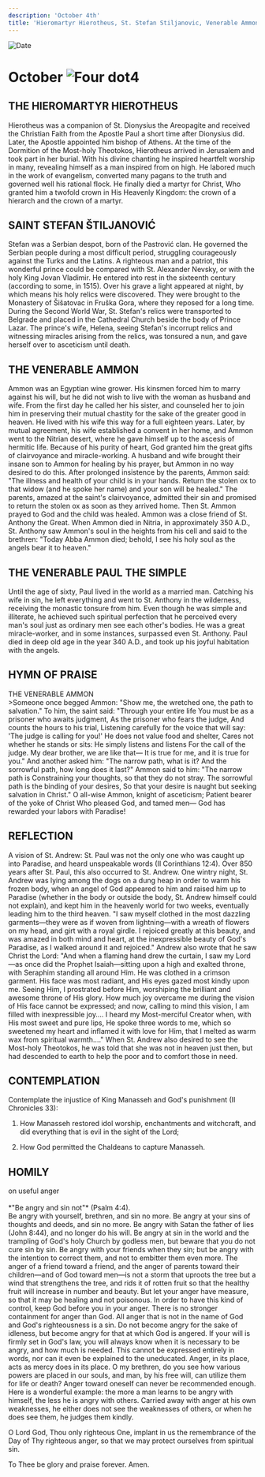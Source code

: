 ```yaml
---
description: 'October 4th'
title: 'Hieromartyr Hierotheus, St. Stefan Stiljanovic, Venerable Ammon, Venerable Paul the Simple'
---
```


<CustomPaginator />
<RunningHead />

<Image src="/title-imprint.png" height={68} width={50} alt="Date" className="title-imprint"/>

# <div id="date">October <Image className="four-dot" src="/four-dot.png" height={15} width={15} alt="Four dot" />4</div>

## THE HIEROMARTYR HIEROTHEUS

Hierotheus was a companion of St. Dionysius the Areopagite and received the Christian Faith from the Apostle Paul a short time after Dionysius did. Later, the Apostle appointed him bishop of Athens. At the time of the Dormition of the Most-holy Theotokos, Hierotheus arrived in Jerusalem and took part in her burial. With his divine chanting he inspired heartfelt worship in many, revealing himself as a man inspired from on high. He labored much in the work of evangelism, converted many pagans to the truth and governed well his rational flock. He finally died a martyr for Christ, Who granted him a twofold crown in His Heavenly Kingdom: the crown of a hierarch and the crown of a martyr. 

## SAINT STEFAN ŠTILJANOVIĆ

Stefan was a Serbian despot, born of the Pastrović clan.  He governed the Serbian people during a most difficult period, struggling courageously against the Turks and the Latins.  A righteous man and a patriot, this wonderful prince could be compared with St. Alexander Nevsky, or with the holy King Jovan Vladimir. He entered into rest in the sixteenth century (according to some, in 1515).  Over his grave a light appeared at night, by which means his holy relics were discovered.  They were brought to the Monastery of Šišatovac in Fruška Gora, where they reposed for a long time. During the Second World War, St. Stefan's relics were transported to Belgrade and placed in the Cathedral Church beside the body of Prince Lazar. The prince's wife, Helena, seeing Stefan's incorrupt relics and witnessing miracles arising from the relics, was tonsured a nun, and gave herself over to asceticism until death.

## THE VENERABLE AMMON

Ammon was an Egyptian wine grower. His kinsmen forced him to marry against his will, but he did not wish to live with the woman as husband and wife. From the first day he called her his sister, and counseled her to join him in preserving their mutual chastity for the sake of the greater good in heaven. He lived with his wife this way for a full eighteen years. Later, by mutual agreement, his wife established a convent in her home, and Ammon went to the Nitrian desert, where he gave himself up to the ascesis of hermitic life. Because of his purity of heart, God granted him the great gifts of clairvoyance and miracle-working. A husband and wife brought their insane son to Ammon for healing by his prayer, but Ammon in no way desired to do this. After prolonged insistence by the parents, Ammon said: "The illness and health of your child is in your hands. Return the stolen ox to that widow (and he spoke her name) and your son will be healed." The parents, amazed at the saint's clairvoyance, admitted their sin and promised to return the stolen ox as soon as they arrived home. Then St. Ammon prayed to God and the child was healed. Ammon was a close friend of St. Anthony the Great. When Ammon died in Nitria, in approximately 350 A.D., St. Anthony saw Ammon's soul in the heights from his cell and said to the brethren: "Today Abba Ammon died; behold, I see his holy soul as the angels bear it to heaven."

## THE VENERABLE PAUL THE SIMPLE

Until the age of sixty, Paul lived in the world as a married man. Catching his wife in sin, he left everything and went to St. Anthony in the wilderness, receiving the monastic tonsure from him. Even though he was simple and illiterate, he achieved such spiritual perfection that he perceived every man's soul just as ordinary men see each other's bodies. He was a great miracle-worker, and in some instances, surpassed even St. Anthony. Paul died in deep old age in the year 340 A.D., and took up his joyful habitation with the angels.


## HYMN OF PRAISE
<div style={{textAlign:'center', color:'crimson', fontWeight:'bold'}}>
THE VENERABLE AMMON
</div>
>Someone once begged Ammon:  
"Show me, the wretched one, the path to salvation."  
To him, the saint said: "Through your entire life  
You must be as a prisoner who awaits judgment,  
As the prisoner who fears the judge,  
And counts the hours to his trial,  
Listening carefully for the voice that will say:  
'The judge is calling for you!'  
He does not value food and shelter,  
Cares not whether he stands or sits:   
He simply listens and listens  
For the call of the judge.  
My dear brother, we are like that—  
It is true for me, and it is true for you."  
And another asked him: "The narrow path, what is it?  
And the sorrowful path, how long does it last?"  
Ammon said to him: "The narrow path is  
Constraining your thoughts, so that they do not stray.  
The sorrowful path is the binding of your desires,  
So that your desire is naught but seeking salvation in Christ."  
O all-wise Ammon, knight of asceticism;  
Patient bearer of the yoke of Christ  
Who pleased God, and tamed men—  
God has rewarded your labors with Paradise!  


## REFLECTION

A vision of St. Andrew: St. Paul was not the only one who was caught up into Paradise, and heard unspeakable words (II Corinthians 12:4). Over 850 years after St. Paul, this also occurred to St. Andrew. One wintry night, St. Andrew was lying among the dogs on a dung heap in order to warm his frozen body, when an angel of God appeared to him and raised him up to Paradise (whether in the body or outside the body, St. Andrew himself could not explain), and kept him in the heavenly world for two weeks, eventually leading him to the third heaven. "I saw myself clothed in the most dazzling garments—they were as if woven from lightning—with a wreath of flowers on my head, and girt with a royal girdle. I rejoiced greatly at this beauty, and was amazed in both mind and heart, at the inexpressible beauty of God's Paradise, as I walked around it and rejoiced." Andrew also wrote that he saw Christ the Lord: "And when a flaming hand drew the curtain, I saw my Lord—as once did the Prophet Isaiah—sitting upon a high and exalted throne, with Seraphim standing all around Him. He was clothed in a crimson garment. His face was most radiant, and His eyes gazed most kindly upon me. Seeing Him, I prostrated before Him, worshiping the brilliant and awesome throne of His glory. How much joy overcame me during the vision of His face cannot be expressed; and now, calling to mind this vision, I am filled with inexpressible joy…. I heard my Most-merciful Creator when, with His most sweet and pure lips, He spoke three words to me, which so sweetened my heart and inflamed it with love for Him, that I melted as warm wax from spiritual warmth…." When St. Andrew also desired to see the Most-holy Theotokos, he was told that she was not in heaven just then, but had descended to earth to help the poor and to comfort those in need.


## CONTEMPLATION

Contemplate the injustice of King Manasseh and God's punishment (II Chronicles 33):

1. How Manasseh restored idol worship, enchantments and witchcraft, and did everything that is evil in the sight of the Lord;

2. How God permitted the Chaldeans to capture Manasseh.


## HOMILY
<div style={{textAlign:'center', color:'crimson', fontWeight:'bold'}}>
on useful anger
</div>
<br />
<div style={{textAlign:'right'}}>
*"Be angry and sin not"* (Psalm 4:4).
</div>
Be angry with yourself, brethren, and sin no more. Be angry at your sins of thoughts and deeds, and sin no more. Be angry with Satan the father of lies (John 8:44), and no longer do his will. Be angry at sin in the world and the trampling of God's holy Church by godless men, but beware that you do not cure sin by sin. Be angry with your friends when they sin; but be angry with the intention to correct them, and not to embitter them even more. The anger of a friend toward a friend, and the anger of parents toward their children—and of God toward men—is not a storm that uproots the tree but a wind that strengthens the tree, and rids it of rotten fruit so that the healthy fruit will increase in number and beauty. But let your anger have measure, so that it may be healing and not poisonous. In order to have this kind of control, keep God before you in your anger. There is no stronger containment for anger than God. All anger that is not in the name of God and God's righteousness is a sin. Do not become angry for the sake of idleness, but become angry for that at which God is angered. If your will is firmly set in God's law, you will always know when it is necessary to be angry, and how much is needed. This cannot be expressed entirely in words, nor can it even be explained to the uneducated. Anger, in its place, acts as mercy does in its place. O my brethren, do you see how various powers are placed in our souls, and man, by his free will, can utilize them for life or death? Anger toward oneself can never be recommended enough. Here is a wonderful example: the more a man learns to be angry with himself, the less he is angry with others. Carried away with anger at his own weaknesses, he either does not see the weaknesses of others, or when he does see them, he judges them kindly.

O Lord God, Thou only righteous One, implant in us the remembrance of the Day of Thy righteous anger, so that we may protect ourselves from spiritual sin. 

To Thee be glory and praise forever. Amen.
